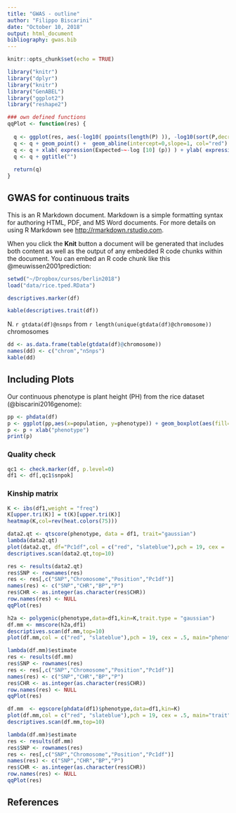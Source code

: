 ```yaml
---
title: "GWAS - outline"
author: "Filippo Biscarini"
date: "October 10, 2018"
output: html_document
bibliography: gwas.bib
---
```


```r
knitr::opts_chunk$set(echo = TRUE)

library("knitr")
library("dplyr")
library("knitr")
library("GenABEL")
library("ggplot2")
library("reshape2")

### own defined functions
qqPlot <- function(res) {
  
  q <- ggplot(res, aes(-log10( ppoints(length(P) )), -log10(sort(P,decreasing=F))))
  q <- q + geom_point() +  geom_abline(intercept=0,slope=1, col="red")
  q <- q + xlab( expression(Expected~~-log [10] (p)) ) + ylab( expression(Observed~~-log [10] (p)) ) 
  q <- q + ggtitle("")
  
  return(q)
}
```

## GWAS for continuous traits

This is an R Markdown document. Markdown is a simple formatting syntax for authoring HTML, PDF, and MS Word documents. For more details on using R Markdown see <http://rmarkdown.rstudio.com>.

When you click the **Knit** button a document will be generated that includes both content as well as the output of any embedded R code chunks within the document. You can embed an R code chunk like this @meuwissen2001prediction:

```r
setwd("~/Dropbox/cursos/berlin2018")
load("data/rice.tped.RData")

descriptives.marker(df)
```

```r
kable(descriptives.trait(df))
```

N. `r gtdata(df)@nsnps` from `r length(unique(gtdata(df)@chromosome))` chromosomes

```r
dd <- as.data.frame(table(gtdata(df)@chromosome))
names(dd) <- c("chrom","nSnps")
kable(dd)
```

## Including Plots

Our continuous phenotype is plant height (PH) from the rice dataset (@biscarini2016genome): 

```r
pp <- phdata(df)
p <- ggplot(pp,aes(x=population, y=phenotype)) + geom_boxplot(aes(fill=population))
p <- p + xlab("phenotype")
print(p)
```

### Quality check

```r
qc1 <- check.marker(df, p.level=0)
df1 <- df[,qc1$snpok]
```

### Kinship matrix

```r
K <- ibs(df1,weight = "freq")
K[upper.tri(K)] = t(K)[upper.tri(K)]
heatmap(K,col=rev(heat.colors(75)))
```

```r
data2.qt <- qtscore(phenotype, data = df1, trait="gaussian")
lambda(data2.qt)
plot(data2.qt, df="Pc1df",col = c("red", "slateblue"),pch = 19, cex = .5, main="trait")
descriptives.scan(data2.qt,top=10)
```

```r
res <- results(data2.qt)
res$SNP <- rownames(res)
res <- res[,c("SNP","Chromosome","Position","Pc1df")]
names(res) <- c("SNP","CHR","BP","P")
res$CHR <- as.integer(as.character(res$CHR))
row.names(res) <- NULL
qqPlot(res)
```

```r
h2a <- polygenic(phenotype,data=df1,kin=K,trait.type = "gaussian")
df.mm <- mmscore(h2a,df1)
descriptives.scan(df.mm,top=10)
plot(df.mm,col = c("red", "slateblue"),pch = 19, cex = .5, main="phenotype")
```

```r
lambda(df.mm)$estimate
res <- results(df.mm)
res$SNP <- rownames(res)
res <- res[,c("SNP","Chromosome","Position","Pc1df")]
names(res) <- c("SNP","CHR","BP","P")
res$CHR <- as.integer(as.character(res$CHR))
row.names(res) <- NULL
qqPlot(res)
```

```r
df.mm  <- egscore(phdata(df1)$phenotype,data=df1,kin=K)
plot(df.mm,col = c("red", "slateblue"),pch = 19, cex = .5, main="trait")
descriptives.scan(df.mm,top=10)
```

```r
lambda(df.mm)$estimate
res <- results(df.mm)
res$SNP <- rownames(res)
res <- res[,c("SNP","Chromosome","Position","Pc1df")]
names(res) <- c("SNP","CHR","BP","P")
res$CHR <- as.integer(as.character(res$CHR))
row.names(res) <- NULL
qqPlot(res)
```

## References
